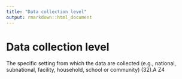 ```yaml
---
title: "Data collection level"
output: rmarkdown::html_document
---
```


# Data collection level

The specific setting from which the data are  collected (e.g., national, subnational, facility,  household, school or  community) (32).A Z4
